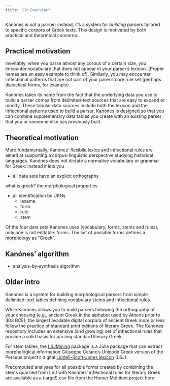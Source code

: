 ```yaml
---
title: "🤷‍♂️ Overview"
---
```


Kanónes is *not* a parser: instead, it's a system for *building* parsers tailored to specific corpora of Greek texts. This design is motivated by both practical and theoretical concerns.

## Practical motivation

Inevitably, when you parse almost any corpus of a certain size, you encounter vocabulary that does not appear in your parser's lexicon. (Proper names are an easy example to think of). Similarly, you may encounter inflectional patterns that are not part of your parer's core rule set (perhaps dialectical forms, for example).

Kanónes takes its name from the fact that the underlying data you use to build a parser comes from delimited-text sources that are easy to expand or modify. These tabular data sources include both the lexicon and the inflectional patterns used to build a parser. Kanónes is designed so that you can combine supplementary data tables you create with an existing parser that you or someone else has previously built.

## Theoretical motivation




More fundamentally, Kanónes' flexibile lexica and inflectional rules are aimed at supporting a corpus-linguistic perspective studying historical languages. Kanónes does not dictate a normative vocabulary or grammar for Greek: instead it lets you


- all data sets have an explicit orthography 

what is greek? the morphological properties



  
- all identification by URNs
   - lexeme
   - form
   - rule
   - stem 


Of the four data sets Kanones uses (vocabulary, forms, stems and rules), only one is not editable: forms.  The set of possible forms defines a morphology as "Greek".



## Kanónes' algorithm

-  analysis-by-synthesis algorithm



## Older intro

Kanones is a system for building morphological parsers from simple delimited-text tables defining vocabulary stems and inflectional rules. 


While Kanones allows you to build parsers following the orthography of your choosing (e.g., ancient Greek in the alphabet used by Athens prior to 403 BCE), the largest available digital corpora of ancient Greek more or less follow the practice of standard print editions of literary Greek. The Kanones repository includes an extensive (and growing) set of inflectional rules that provide a solid basis for parsing standard literary Greek. 


For stem tables, the [LSJMining](https://neelsmith.github.io/LSJMining.jl/) package is a Julia package that can extract morphological information Giuseppe Celano's Unicode Greek version of the Perseus project's digital [Liddell-Scott-Jones lexicon](https://github.com/gcelano/LSJ_GreekUnicode) (LSJ). 


Precomputed analyses for all possible forms created by combining the stems quarried from LSJ with Kanones' inflectional rules for literary Greek are available as a (large!) csv file from the Homer Multitext project here.



